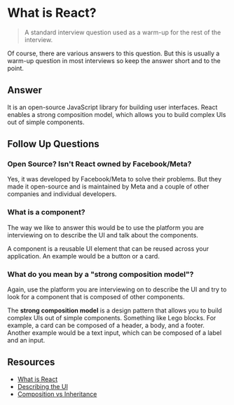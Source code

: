 
# What is React?

<VideoEmbed
	id='v3eJb8VAyiQ'
	title='What is React? | React Theory | Easy Question | Frontend Hire'
/>

> A standard interview question used as a warm-up for the rest of the interview.

<Callout type='warn'>
	Of course, there are various answers to this question. But this is usually a
	warm-up question in most interviews so keep the answer short and to the point.
</Callout>

## Answer

It is an open-source JavaScript library for building user interfaces. React enables a strong composition model, which allows you to build complex UIs out of simple components.

## Follow Up Questions

### Open Source? Isn't React owned by Facebook/Meta?

Yes, it was developed by Facebook/Meta to solve their problems. But they made it open-source and is maintained by Meta and a couple of other companies and individual developers.

### What is a component?

<Callout>
	The way we like to answer this would be to use the platform you are
	interviewing on to describe the UI and talk about the components.
</Callout>

A component is a reusable UI element that can be reused across your application. An example would be a button or a card.

### What do you mean by a **"strong composition model"**?

<Callout>
	Again, use the platform you are interviewing on to describe the UI and try to
	look for a component that is composed of other components.
</Callout>

The **strong composition model** is a design pattern that allows you to build complex UIs out of simple components. Something like Lego blocks. For example, a card can be composed of a header, a body, and a footer. Another example would be a text input, which can be composed of a label and an input.

## Resources

- [What is React](https://www.epicreact.dev/what-is-react)
- [Describing the UI](https://react.dev/learn/describing-the-ui)
- [Composition vs Inheritance](https://legacy.reactjs.org/docs/composition-vs-inheritance.html)
